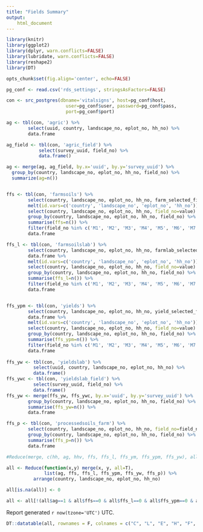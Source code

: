 ```yaml
---
title: "Fields Summary"
output:
    html_document
---
```


``` r
library(knitr)
library(ggplot2)
library(dplyr, warn.conflicts=FALSE)
library(lubridate, warn.conflicts=FALSE)
library(reshape2)
library(DT)

opts_chunk$set(fig.align='center', echo=FALSE)

pg_conf <- read.csv('rds_settings', stringsAsFactors=FALSE)

con <- src_postgres(dbname='vitalsigns', host=pg_conf$host,
                      user=pg_conf$user, password=pg_conf$pass,
                      port=pg_conf$port)

ag <- tbl(con, 'agric') %>%
        select(uuid, country, landscape_no, eplot_no, hh_no) %>%
        data.frame

ag_field <- tbl(con, 'agric_field') %>%
            select(survey_uuid, field_no) %>%
            data.frame()

ag <- merge(ag, ag_field, by.x='uuid', by.y='survey_uuid') %>%
  group_by(country, landscape_no, eplot_no, hh_no, field_no) %>%
  summarize(ag=n())


ffs <- tbl(con, 'farmsoils') %>%
        select(country, landscape_no, eplot_no, hh_no, farm_selected_first_field, farm_selected_second_field, farm_selected_first_field_other, farm_selected_second_field_other) %>% data.frame %>%
        melt(id.vars=c('country', 'landscape_no', 'eplot_no', 'hh_no')) %>%
        select(country, landscape_no, eplot_no, hh_no, field_no=value) %>%
        group_by(country, landscape_no, eplot_no, hh_no, field_no) %>%
        summarise(ffs=n()) %>%
        filter(field_no %in% c('M1', 'M2', 'M3', 'M4', 'M5', 'M6', 'M7', 'M8')) %>%
        data.frame

ffs_l <- tbl(con, 'farmsoilslab') %>%
        select(country, landscape_no, eplot_no, hh_no, farmlab_selected_first_field, farmlab_selected_second_field) %>%
        data.frame %>%
        melt(id.vars=c('country', 'landscape_no', 'eplot_no', 'hh_no')) %>%
        select(country, landscape_no, eplot_no, hh_no, field_no=value) %>%
        group_by(country, landscape_no, eplot_no, hh_no, field_no) %>%
        summarise(ffs_l=n()) %>%
        filter(field_no %in% c('M1', 'M2', 'M3', 'M4', 'M5', 'M6', 'M7', 'M8')) %>%
        data.frame


ffs_ypm <- tbl(con, 'yields') %>%
        select(country, landscape_no, eplot_no, hh_no, yield_selected_first_field, yield_selected_second_field) %>%
        data.frame %>%
        melt(id.vars=c('country', 'landscape_no', 'eplot_no', 'hh_no')) %>%
        select(country, landscape_no, eplot_no, hh_no, field_no=value) %>%
        group_by(country, landscape_no, eplot_no, hh_no, field_no) %>%
        summarise(ffs_ypm=n()) %>%
        filter(field_no %in% c('M1', 'M2', 'M3', 'M4', 'M5', 'M6', 'M7', 'M8')) %>%
        data.frame
        
ffs_yw <- tbl(con, 'yieldslab') %>%
          select(uuid, country, landscape_no, eplot_no, hh_no) %>% 
          data.frame()
ffs_ywc <- tbl(con, 'yieldslab_field') %>%
          select(survey_uuid, field_no) %>%
          data.frame()
ffs_yw <- merge(ffs_yw, ffs_ywc, by.x='uuid', by.y='survey_uuid') %>%
        group_by(country, landscape_no, eplot_no, hh_no, field_no) %>% 
        summarise(ffs_yw=n()) %>%
        data.frame

ffs_p <- tbl(con, 'processedsoils_farm') %>%
        select(country, landscape_no, eplot_no, hh_no, field_no=field_no) %>%
        group_by(country, landscape_no, eplot_no, hh_no, field_no) %>% 
        summarise(ffs_p=n()) %>%
        data.frame

#Reduce(merge, c(hh, ag, hhv, ffs, ffs_l, ffs_ym, ffs_ypm, ffs_yw), all=T)

all <- Reduce(function(x,y) merge(x, y, all=T),
              list(ag, ffs, ffs_l, ffs_ypm, ffs_yw, ffs_p)) %>%
          arrange(country, landscape_no, eplot_no, hh_no)

all[is.na(all)] <- 0

all <- all[!(all$ag==1 & all$ffs==0 & all$ffs_l==0 & all$ffs_ypm==0 & all$ffs_yw==0 & all$ffs_p==0), ]
```


Report generated `r now(tzone='UTC')` UTC.

```r
DT::datatable(all, rownames = F, colnames = c("C", "L", "E", "H", "F", "Agric", "FFS", "FFS Lab", "Yields", "Yields Lab", "Processed Soils"))
```
